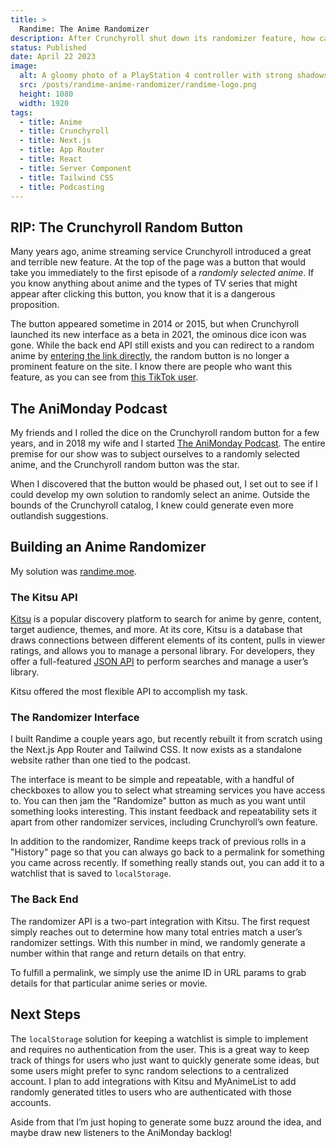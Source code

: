 ```yaml
---
title: >
  Randime: The Anime Randomizer
description: After Crunchyroll shut down its randomizer feature, how can The AniMonday Podcast continue watching random anime? Colin built his own anime randomizer to solve this simple problem.
status: Published
date: April 22 2023
image:
  alt: A gloomy photo of a PlayStation 4 controller with strong shadows and subtle orange and green lighting
  src: /posts/randime-anime-randomizer/randime-logo.png
  height: 1080
  width: 1920
tags:
  - title: Anime
  - title: Crunchyroll
  - title: Next.js
  - title: App Router
  - title: React
  - title: Server Component
  - title: Tailwind CSS
  - title: Podcasting
---
```


## RIP: The Crunchyroll Random Button

Many years ago, anime streaming service Crunchyroll introduced a great and terrible new feature. At the top of the page was a button that would take you immediately to the first episode of a _randomly selected anime_. If you know anything about anime and the types of TV series that might appear after clicking this button, you know that it is a dangerous proposition.

The button appeared sometime in 2014 or 2015, but when Crunchyroll launched its new interface as a beta in 2021, the ominous dice icon was gone. While the back end API still exists and you can redirect to a random anime by [entering the link directly](https://www.crunchyroll.com/random/anime), the random button is no longer a prominent feature on the site. I know there are people who want this feature, as you can see from [this TikTok user](https://www.tiktok.com/@kazadasama/video/7203809839653408042).

## The AniMonday Podcast

My friends and I rolled the dice on the Crunchyroll random button for a few years, and in 2018 my wife and I started [The AniMonday Podcast](https://animonday.moe). The entire premise for our show was to subject ourselves to a randomly selected anime, and the Crunchyroll random button was the star.

When I discovered that the button would be phased out, I set out to see if I could develop my own solution to randomly select an anime. Outside the bounds of the Crunchyroll catalog, I knew could generate even more outlandish suggestions.

## Building an Anime Randomizer

My solution was [randime.moe](https://randime.moe).

### The Kitsu API

[Kitsu](https://kitsu.io/) is a popular discovery platform to search for anime by genre, content, target audience, themes, and more. At its core, Kitsu is a database that draws connections between different elements of its content, pulls in viewer ratings, and allows you to manage a personal library. For developers, they offer a full-featured [JSON API](https://kitsu.docs.apiary.io/) to perform searches and manage a user’s library.

Kitsu offered the most flexible API to accomplish my task.

### The Randomizer Interface

I built Randime a couple years ago, but recently rebuilt it from scratch using the Next.js App Router and Tailwind CSS. It now exists as a standalone website rather than one tied to the podcast.

The interface is meant to be simple and repeatable, with a handful of checkboxes to allow you to select what streaming services you have access to. You can then jam the "Randomize" button as much as you want until something looks interesting. This instant feedback and repeatability sets it apart from other randomizer services, including Crunchyroll’s own feature.

<Lightbox
  alt="A screenshot of the Randime randomizer. It displays the randomizer settings alongside a randomly generated title and its details. The anime chosen is Kiznaiver."
  height={1243}
  src="/posts/randime-anime-randomizer/screenshot-randomizer.png"
  width={1920}
/>

In addition to the randomizer, Randime keeps track of previous rolls in a "History" page so that you can always go back to a permalink for something you came across recently. If something really stands out, you can add it to a watchlist that is saved to `localStorage`.

<Lightbox
  alt="A screenshot of the Randime history page. It displays posters and titles of numerous anime series in a grid."
  height={1243}
  src="/posts/randime-anime-randomizer/screenshot-history.png"
  width={1920}
/>

### The Back End

The randomizer API is a two-part integration with Kitsu. The first request simply reaches out to determine how many total entries match a user’s randomizer settings. With this number in mind, we randomly generate a number within that range and return details on that entry.

To fulfill a permalink, we simply use the anime ID in URL params to grab details for that particular anime series or movie.

## Next Steps

The `localStorage` solution for keeping a watchlist is simple to implement and requires no authentication from the user. This is a great way to keep track of things for users who just want to quickly generate some ideas, but some users might prefer to sync random selections to a centralized account. I plan to add integrations with Kitsu and MyAnimeList to add randomly generated titles to users who are authenticated with those accounts.

Aside from that I’m just hoping to generate some buzz around the idea, and maybe draw new listeners to the AniMonday backlog!
